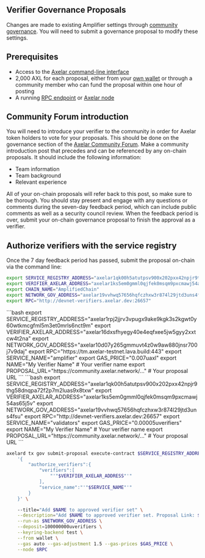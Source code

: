 ## Verifier Governance Proposals

Changes are made to existing Amplifier settings through [community governance](/resources/community/community-pool-proposals). You will need to submit a governance proposal to modify these settings.

## Prerequisites

- Access to the [Axelar command-line interface](/learn/cli)
- 2,000 AXL for each proposal, either from your [own wallet](/resources/community/community-pool-proposals#create-a-local-wallet) or through a community member who can fund the proposal within one hour of posting
- A running [RPC endpoint](/resources/rpc/resources) or [Axelar node](/node/config-node)

## Community Forum introduction

You will need to introduce your verifier to the community in order for Axelar token holders to vote for your proposals. This should be done on the governance section of the [Axelar Community Forum](https://community.axelar.network/c/governance2/33). Make a community introduction post that precedes and can be referenced by any on-chain proposals. It should include the following information:

- Team information
- Team background
- Relevant experience

All of your on-chain proposals will refer back to this post, so make sure to be thorough. You should stay present and engage with any questions or comments during the seven-day feedback period, which can include public comments as well as a security council review. When the feedback period is over, submit your on-chain governance proposal to finish the approval as a verifier.

## Authorize verifiers with the service registry

Once the 7 day feedback period has passed, submit the proposal on-chain via the command line:

```bash
export SERVICE_REGISTRY_ADDRESS="axelar1qk00h5atutpsv900x202pxx42npjr9thg58dnqpa72f2p7m2luas9x8txw"
export VERIFIER_AXELAR_ADDRESS="axelar1ks5em0gmml0qjfek0msqm9pxcmawj54as65j5v"
export CHAIN_NAME="AmplifiedChain"
export NETWORK_GOV_ADDRESS="axelar19vvhwq57656hqfczhxw3r874l29jtd3uns4fsu"
export RPC="http://devnet-verifiers.axelar.dev:26657"
```

<tabs>
    <tab-item title="testnet">
    ```bash
    export SERVICE_REGISTRY_ADDRESS="axelar1rpj2jjrv3vpugx9ake9kgk3s2kgwt0y60wtkmcgfml5m3et0mrls6nct9m"
    export VERIFIER_AXELAR_ADDRESS="axelar16dxsfhyegy40e4eqfxee5jw5gyy2xxtcw4t2na"
    export NETWORK_GOV_ADDRESS="axelar10d07y265gmmuvt4z0w9aw880jnsr700j7v9daj"
    export RPC="https://tm.axelar-testnet.lava.build:443"
    export SERVICE_NAME="amplifier"
    export GAS_PRICE="0.007uaxl"
    export NAME="My Verifier Name" # Your verifier name
    export PROPOSAL_URL="https://community.axelar.network/..." # Your proposal URL
    ```
    </tab-item>
    <tab-item title="devnet-verifiers">
    ```bash
    export SERVICE_REGISTRY_ADDRESS="axelar1qk00h5atutpsv900x202pxx42npjr9thg58dnqpa72f2p7m2luas9x8txw"
    export VERIFIER_AXELAR_ADDRESS="axelar1ks5em0gmml0qjfek0msqm9pxcmawj54as65j5v"
    export NETWORK_GOV_ADDRESS="axelar19vvhwq57656hqfczhxw3r874l29jtd3uns4fsu"
    export RPC="http://devnet-verifiers.axelar.dev:26657"
    export SERVICE_NAME="validators"
    export GAS_PRICE="0.00005uverifiers"
    export NAME="My Verifier Name" # Your verifier name
    export PROPOSAL_URL="https://community.axelar.network/..." # Your proposal URL
    ``` 
    </tab-item>
</tabs>

```bash
axelard tx gov submit-proposal execute-contract $SERVICE_REGISTRY_ADDRESS \
    '{
        "authorize_verifiers":{
            "verifiers":[
                "'"$VERIFIER_AXELAR_ADDRESS"'"
            ],
            "service_name":"'"$SERVICE_NAME"'"
        }
    }' \

    --title="Add $NAME to approved verifier set" \
    --description="Add $NAME to approved verifier set. Proposal Link: $PROPOSAL_URL" \
    --run-as $NETWORK_GOV_ADDRESS \
    --deposit=100000000uverifiers \
    --keyring-backend test \
    --from wallet \
    --gas auto --gas-adjustment 1.5 --gas-prices $GAS_PRICE \
    --node $RPC
```

